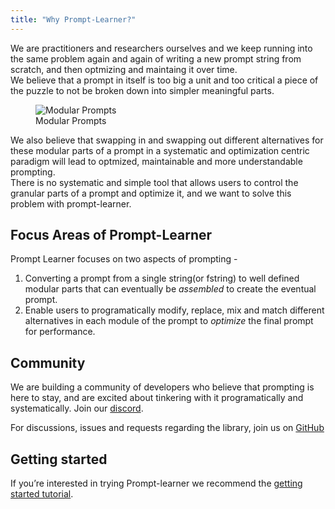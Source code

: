 ```yaml
---
title: "Why Prompt-Learner?"
---
```

We are practitioners and researchers ourselves and we keep running into the same problem again and again of writing a new prompt string from scratch, and then optmizing and maintaing it over time. \
We believe that a prompt in itself is too big a unit and too critical a piece of the puzzle to not be broken down into simpler meaningful parts. \

![Modular Prompts](concepts/images/anatomy.png)

We also believe that swapping in and swapping out different alternatives for these modular parts of a prompt in a systematic and optimization centric paradigm will lead to optmized, maintainable and more understandable prompting.\
There is no systematic and simple tool that allows users to control the granular parts of a prompt and optimize it, and we want to solve this problem with prompt-learner. \

## Focus Areas of Prompt-Learner

Prompt Learner focuses on two aspects of prompting - 

1. Converting a prompt from a single string(or fstring) to well defined modular parts that can eventually be *assembled* to create the eventual prompt.
2. Enable users to programatically modify, replace, mix and match different alternatives in each module of the prompt to *optimize* the final prompt for performance. 

## Community

We are building a community of developers who believe that prompting is here to stay, and are excited about tinkering with it programatically and systematically. Join our [discord](https://discord.gg/FST9HRNKYX). \

For discussions, issues and requests regarding the library, join us on [GitHub](https://github.com/attuna-xyz/prompt-learner/discussions)

## Getting started

If you're interested in trying Prompt-learner we recommend the [getting started
tutorial](./tutorials/getting_started.qmd).
